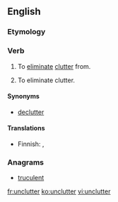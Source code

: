 ==English==

===Etymology===
{{prefix|un|clutter|lang=en}}

===Verb===
{{en-verb|unclutters|uncluttering|uncluttered|uncluttered}}

# {{label|en|transitive}} To [[eliminate]] [[clutter]] from.
# {{label|en|intransitive}} To eliminate clutter.

====Synonyms====
* {{sense|both senses}} [[declutter]]

====Translations====
{{trans-top|To eliminate clutter}}
* Finnish: {{t+|fi|järjestää}}, {{t|fi|selkeyttää}}
{{trans-mid}}
{{trans-bottom}}

===Anagrams===
* [[truculent#English|truculent]]

[[fr:unclutter]]
[[ko:unclutter]]
[[vi:unclutter]]